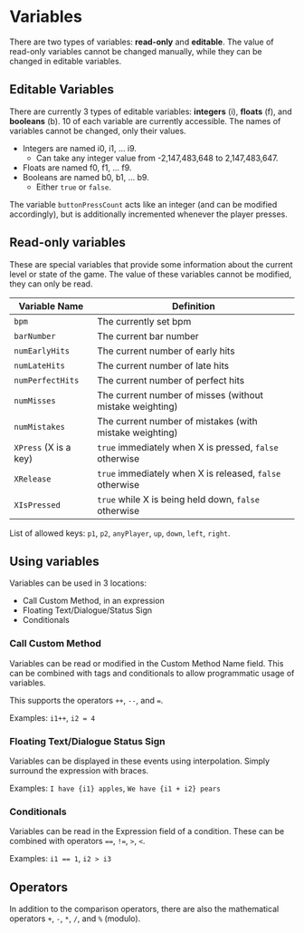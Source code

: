 # Variables

There are two types of variables: **read-only** and **editable**. The value of read-only variables cannot be changed manually, while they can be changed  in editable variables.

## Editable Variables

There are currently 3 types of editable variables: **integers** (i), **floats** (f), and **booleans** (b). 10 of each variable are currently accessible. The names of variables cannot be changed, only their values.

- Integers are named i0, i1, ... i9.
    - Can take any integer value from -2,147,483,648 to 2,147,483,647.
- Floats are named f0, f1, ... f9.
- Booleans are named b0, b1, ... b9.
    - Either `true` or `false`.

The variable `buttonPressCount` acts like an integer (and can be modified accordingly), but is additionally incremented whenever the player presses.

## Read-only variables

These are special variables that provide some information about the current level or state of the game. The value of these variables cannot be modified, they can only be read.

|     Variable Name       |                 Definition                 |
| ----------------------- | ------------------------------------------ |
| `bpm`                   | The currently set bpm                      |
| `barNumber`             | The current bar number                     |
| `numEarlyHits`          | The current number of early hits           |
| `numLateHits`           | The current number of late hits            |
| `numPerfectHits`        | The current number of perfect hits         |
| `numMisses`             | The current number of misses (without mistake weighting) |
| `numMistakes`           | The current number of mistakes (with mistake weighting)  |
| `XPress`  (X is a key)  | `true` immediately when X is pressed, `false` otherwise  |
| `XRelease`              | `true` immediately when X is released, `false` otherwise |
| `XIsPressed`            | `true` while X is being held down, `false` otherwise     |

List of allowed keys: `p1`, `p2`, `anyPlayer`, `up`, `down`, `left`, `right`.

## Using variables

Variables can be used in 3 locations:
- Call Custom Method, in an expression
- Floating Text/Dialogue/Status Sign
- Conditionals

### Call Custom Method

Variables can be read or modified in the Custom Method Name field. This can be combined with tags and conditionals to allow programmatic usage of variables.

This supports the operators `++`, `--`, and `=`.

Examples: `i1++`, `i2 = 4`

### Floating Text/Dialogue Status Sign

Variables can be displayed in these events using interpolation. Simply surround the expression with braces.

Examples: `I have {i1} apples`, `We have {i1 + i2} pears`


### Conditionals

Variables can be read in the Expression field of a condition. These can be combined with operators `==`, `!=`, `>`, `<`. 

Examples: `i1 == 1`, `i2 > i3`


## Operators
In addition to the comparison operators, there are also the mathematical operators `+`, `-`, `*`, `/`, and `%` (modulo).
